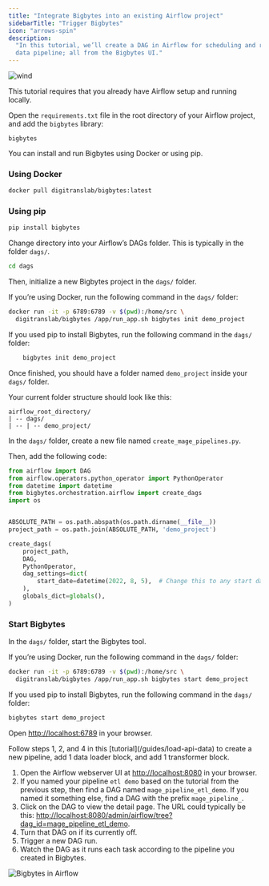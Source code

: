 ```yaml
---
title: "Integrate Bigbytes into an existing Airflow project"
sidebarTitle: "Trigger Bigbytes"
icon: "arrows-spin"
description:
  "In this tutorial, we’ll create a DAG in Airflow for scheduling and running a
  data pipeline; all from the Bigbytes UI."
---
```


<img
  alt="wind"
  src="https://www.penccil.com/files/U_95_240356858903_wt5.gif"
/>

<Note>
  This tutorial requires that you already have Airflow setup and running
  locally.
</Note>
<Steps titleSize="h2">
<Step title="Add `bigbytes` as a dependency in Airflow">

Open the `requirements.txt` file in the root directory of your Airflow project,
and add the `bigbytes` library:

```
bigbytes
```
</Step>
<Step title=" Install Bigbytes">

You can install and run Bigbytes using Docker or using pip.

### Using Docker

```bash
docker pull digitranslab/bigbytes:latest
```

### Using pip

```bash
pip install bigbytes
```
</Step>
<Step title="Initialize Bigbytes project">

Change directory into your Airflow’s DAGs folder. This is typically in the
folder `dags/`.

```bash
cd dags
```

Then, initialize a new Bigbytes project in the `dags/` folder.

If you’re using Docker, run the following command in the `dags/` folder:

```bash
docker run -it -p 6789:6789 -v $(pwd):/home/src \
  digitranslab/bigbytes /app/run_app.sh bigbytes init demo_project

```

If you used pip to install Bigbytes, run the following command in the `dags/`
folder:

```bash
    bigbytes init demo_project
```

Once finished, you should have a folder named `demo_project` inside your `dags/`
folder.

Your current folder structure should look like this:

```
airflow_root_directory/
| -- dags/
| -- | -- demo_project/
```
</Step>
<Step title="Create one-time DAG for pipelines">

In the `dags/` folder, create a new file named `create_mage_pipelines.py`.

Then, add the following code:

```python
from airflow import DAG
from airflow.operators.python_operator import PythonOperator
from datetime import datetime
from bigbytes.orchestration.airflow import create_dags
import os


ABSOLUTE_PATH = os.path.abspath(os.path.dirname(__file__))
project_path = os.path.join(ABSOLUTE_PATH, 'demo_project')

create_dags(
    project_path,
    DAG,
    PythonOperator,
    dag_settings=dict(
        start_date=datetime(2022, 8, 5),  # Change this to any start date you want
    ),
    globals_dict=globals(),
)
```
</Step>

<Step title="Create pipeline">

### Start Bigbytes

In the `dags/` folder, start the Bigbytes tool.

If you’re using Docker, run the following command in the `dags/` folder:

```bash
docker run -it -p 6789:6789 -v $(pwd):/home/src \
  digitranslab/bigbytes /app/run_app.sh bigbytes start demo_project

```

If you used pip to install Bigbytes, run the following command in the `dags/`
folder:

```bash
bigbytes start demo_project
```

Open [http://localhost:6789](http://localhost:6789) in your browser.



</Step>
<Step title="Add a block">
Follow steps 1, 2, and 4 in this [tutorial](/guides/load-api-data) to create
a new pipeline, add 1 data loader block, and add 1 transformer block.
</Step>
<Step title="Run DAG in Airflow for pipeline">

1. Open the Airflow webserver UI at
   [http://localhost:8080](http://localhost:8080) in your browser.
2. If you named your pipeline `etl demo` based on the tutorial from the previous
   step, then find a DAG named `mage_pipeline_etl_demo`. If you named it
   something else, find a DAG with the prefix `mage_pipeline_`.
3. Click on the DAG to view the detail page. The URL could typically be this:
   [http://localhost:8080/admin/airflow/tree?dag_id=mage_pipeline_etl_demo](http://localhost:8080/admin/airflow/tree?dag_id=bigbytes_pipeline_etl_demo).
4. Turn that DAG on if its currently off.
5. Trigger a new DAG run.
6. Watch the DAG as it runs each task according to the pipeline you created in
   Bigbytes.

<img alt="Bigbytes in Airflow" src="https://github.com/digitranslab/assets/blob/main/bigbytes-airflow.jpg?raw=True" />
</Step>
</Steps>
